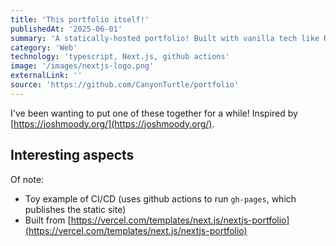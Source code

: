 ```yaml
---
title: 'This portfolio itself!'
publishedAt: '2025-06-01'
summary: 'A statically-hosted portfolio! Built with vanilla tech like React, Next.js, github pages, and typescript.'
category: 'Web'
technology: 'typescript, Next.js, github actions'
image: '/images/nextjs-logo.png'
externalLink: ''
source: 'https://github.com/CanyonTurtle/portfolio'
---
```


I've been wanting to put one of these together for a while! Inspired by [https://joshmoody.org/](https://joshmoody.org/). 

## Interesting aspects
Of note:
- Toy example of CI/CD (uses github actions to run `gh-pages`, which publishes the static site)
- Built from [https://vercel.com/templates/next.js/nextjs-portfolio](https://vercel.com/templates/next.js/nextjs-portfolio)